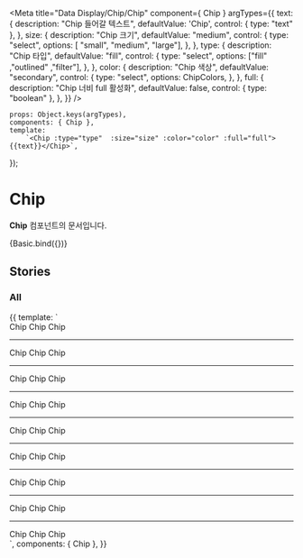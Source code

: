 
<Meta
    title="Data Display/Chip/Chip"
    component={ Chip }
    argTypes={{
        text: {
            description: "Chip 들어갈 텍스트",
            defaultValue: 'Chip',
            control: { type: "text" },
        },
        size: {
            description: "Chip 크기",
            defaultValue: "medium",
            control: {
                type: "select",
                options: [ "small", "medium", "large"],
            },
        },
        type: {
            description: "Chip 타입",
            defaultValue: "fill",
            control: {
                type: "select",
                options: ["fill" ,"outlined" ,"filter"],
            },
        },
        color: {
            description: "Chip 색상",
            defaultValue: "secondary",
            control: {
                type: "select",
                options: ChipColors,
            },
        },
        full: {
            description: "Chip 너비 full 활성화",
            defaultValue: false,
            control: { type: "boolean" },
        },
    }}
/>

    props: Object.keys(argTypes),
    components: { Chip },
    template:
        `<Chip :type="type"  :size="size" :color="color" :full="full"> {{text}}</Chip>`,
});

# Chip

**Chip** 컴포넌트의 문서입니다.

<Story name="Basic" height="100px">
    {Basic.bind({})}
</Story>

<ArgsTable story="Basic" />


## Stories
### All
<Canvas>
    <Story name="All" height="100px">
        {{
            template: `
                <div>
                 <Chip type="fill" color="secondary" size="small">Chip</Chip>
                 <Chip type="fill" color="secondary" size="medium" class="ml-4">Chip</Chip>
                 <Chip type="fill" color="secondary" size="large" class="ml-4">Chip</Chip>
                 <hr>
                 <Chip type="outlined" color="secondary" size="small">Chip</Chip>
                  <Chip type="outlined" color="secondary" size="medium" class="ml-4">Chip</Chip>
                  <Chip type="outlined" color="secondary" size="large" class="ml-4">Chip</Chip>
                  <hr>
                  <Chip type="filter" color="secondary" size="small">Chip</Chip>
                  <Chip type="filter" color="secondary" size="medium" class="ml-4">Chip</Chip>
                  <Chip type="filter" color="secondary" size="large" class="ml-4">Chip</Chip>
                  <hr>
                  <Chip type="fill" color="primary" size="small">Chip</Chip>
                  <Chip type="fill" color="primary" size="medium" class="ml-4">Chip</Chip>
                  <Chip type="fill" color="primary" size="large" class="ml-4">Chip</Chip>
                  <hr>
                  <Chip type="outlined" color="primary" size="small">Chip</Chip>
                  <Chip type="outlined" color="primary" size="medium" class="ml-4">Chip</Chip>
                  <Chip type="outlined" color="primary" size="large" class="ml-4">Chip</Chip>
                  <hr>
                  <Chip type="filter" color="primary" size="small">Chip</Chip>
                  <Chip type="filter" color="primary" size="medium" class="ml-4">Chip</Chip>
                  <Chip type="filter" color="primary" size="large" class="ml-4">Chip</Chip>
                  <hr>
                  <Chip type="fill" color="success" size="small">Chip</Chip>
                  <Chip type="fill" color="success" size="medium" class="ml-4">Chip</Chip>
                  <Chip type="fill" color="success" size="large" class="ml-4">Chip</Chip>
                  <hr>
                  <Chip type="outlined" color="success" size="small">Chip</Chip>
                  <Chip type="outlined" color="success" size="medium" class="ml-4">Chip</Chip>
                  <Chip type="outlined" color="success" size="large" class="ml-4">Chip</Chip>
                  <hr>
                  <Chip type="filter" color="success" size="small">Chip</Chip>
                  <Chip type="filter" color="success" size="medium" class="ml-4">Chip</Chip>
                  <Chip type="filter" color="success" size="large" class="ml-4">Chip</Chip>
                </div>
        `,
            components: { Chip },
        }}
    </Story>
</Canvas>

